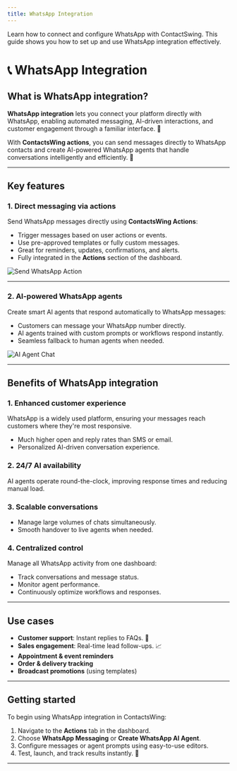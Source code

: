 ```yaml
---
title: WhatsApp Integration
---
```


Learn how to connect and configure WhatsApp with ContactSwing. This guide shows you how to set up and use WhatsApp integration effectively.

# 📞 WhatsApp Integration

## What is WhatsApp integration?

**WhatsApp integration** lets you connect your platform directly with WhatsApp, enabling automated messaging, AI-driven interactions, and customer engagement through a familiar interface. 🤖

With **ContactsWing actions**, you can send messages directly to WhatsApp contacts and create AI-powered WhatsApp agents that handle conversations intelligently and efficiently. 🚀

---

## Key features

### 1. Direct messaging via actions
Send WhatsApp messages directly using **ContactsWing Actions**:
- Trigger messages based on user actions or events.
- Use pre-approved templates or fully custom messages.
- Great for reminders, updates, confirmations, and alerts.
- Fully integrated in the **Actions** section of the dashboard.

<img src="https://storage.googleapis.com/helpsessionvideos/Contactswing/images/wa2.jpg" alt="Send WhatsApp Action" />

---

### 2. AI-powered WhatsApp agents
Create smart AI agents that respond automatically to WhatsApp messages:
- Customers can message your WhatsApp number directly.
- AI agents trained with custom prompts or workflows respond instantly.
- Seamless fallback to human agents when needed.

<img src="https://storage.googleapis.com/helpsessionvideos/Contactswing/images/wp2.jpg" alt="AI Agent Chat" />

---

## Benefits of WhatsApp integration

### 1. Enhanced customer experience
WhatsApp is a widely used platform, ensuring your messages reach customers where they're most responsive.
- Much higher open and reply rates than SMS or email.
- Personalized AI-driven conversation experience.

### 2. 24/7 AI availability
AI agents operate round-the-clock, improving response times and reducing manual load.

### 3. Scalable conversations
- Manage large volumes of chats simultaneously.
- Smooth handover to live agents when needed.

### 4. Centralized control
Manage all WhatsApp activity from one dashboard:
- Track conversations and message status.
- Monitor agent performance.
- Continuously optimize workflows and responses.

---

## Use cases

- **Customer support**: Instant replies to FAQs. 💬
- **Sales engagement**: Real-time lead follow-ups. 📈
- **Appointment & event reminders**
- **Order & delivery tracking**
- **Broadcast promotions** (using templates)

---

## Getting started

To begin using WhatsApp integration in ContactsWing:

1. Navigate to the **Actions** tab in the dashboard.
2. Choose **WhatsApp Messaging** or **Create WhatsApp AI Agent**.
3. Configure messages or agent prompts using easy-to-use editors.
4. Test, launch, and track results instantly. 🚀

---


